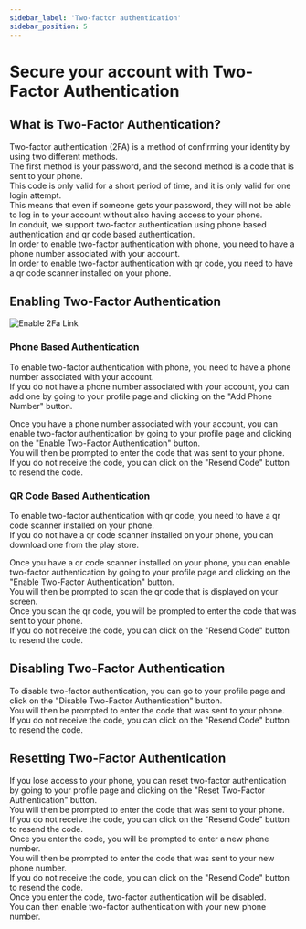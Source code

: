 ```yaml
---
sidebar_label: 'Two-factor authentication'
sidebar_position: 5
---
```


# Secure your account with Two-Factor Authentication

## What is Two-Factor Authentication?

Two-factor authentication (2FA) is a method of confirming your identity by using two different methods.<br />
The first method is your password, and the second method is a code that is sent to your phone.<br />
This code is only valid for a short period of time, and it is only valid for one login attempt.<br />
This means that even if someone gets your password, they will not be able to log in to your account without also having access to your phone.<br />
In conduit, we support two-factor authentication using phone based authentication and qr code based authentication.<br />
In order to enable two-factor authentication with phone, you need to have a phone number associated with your account.<br />
In order to enable two-factor authentication with qr code, you need to have a qr code scanner installed on your phone.<br />

## Enabling Two-Factor Authentication

![Enable 2Fa Link](/v0.15/modules/authentication/tutorials/enable-2-fa.png)

### Phone Based Authentication

To enable two-factor authentication with phone, you need to have a phone number associated with your account.<br />
If you do not have a phone number associated with your account, you can add one by going to your profile page and clicking on the "Add Phone Number" button.<br />

Once you have a phone number associated with your account, you can enable two-factor authentication by going to your profile page and clicking on the "Enable Two-Factor Authentication" button.<br />
You will then be prompted to enter the code that was sent to your phone.<br />
If you do not receive the code, you can click on the "Resend Code" button to resend the code.<br />

### QR Code Based Authentication

To enable two-factor authentication with qr code, you need to have a qr code scanner installed on your phone.<br />
If you do not have a qr code scanner installed on your phone, you can download one from the play store.<br />

Once you have a qr code scanner installed on your phone, you can enable two-factor authentication by going to your profile page and clicking on the "Enable Two-Factor Authentication" button.<br />
You will then be prompted to scan the qr code that is displayed on your screen.<br />
Once you scan the qr code, you will be prompted to enter the code that was sent to your phone.<br />
If you do not receive the code, you can click on the "Resend Code" button to resend the code.<br />

## Disabling Two-Factor Authentication

To disable two-factor authentication, you can go to your profile page and click on the "Disable Two-Factor Authentication" button.<br />
You will then be prompted to enter the code that was sent to your phone.<br />
If you do not receive the code, you can click on the "Resend Code" button to resend the code.<br />

## Resetting Two-Factor Authentication

If you lose access to your phone, you can reset two-factor authentication by going to your profile page and clicking on the "Reset Two-Factor Authentication" button.<br />
You will then be prompted to enter the code that was sent to your phone.<br />
If you do not receive the code, you can click on the "Resend Code" button to resend the code.<br />
Once you enter the code, you will be prompted to enter a new phone number.<br />
You will then be prompted to enter the code that was sent to your new phone number.<br />
If you do not receive the code, you can click on the "Resend Code" button to resend the code.<br />
Once you enter the code, two-factor authentication will be disabled.<br />
You can then enable two-factor authentication with your new phone number.<br />



